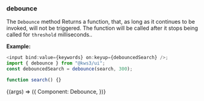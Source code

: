 
<Version />

<Meta title="Utils/2. Examples/5. debounce" />

### debounce

The `Debounce` method Returns a function, that, as long as it continues to be invoked, will not be triggered. The function will be called after it stops being called for `threshold` milliseconds..

**Example:**

```js
<input bind:value={keywords} on:keyup={debouncedSearch} />;
import { debounce } from "@kws3/ui";
const debouncedSearch = debounce(search, 300);

function search() {}
```

<Story name="5. debounce" args={{}}>
  {(args) => ({
    Component: Debounce,
  })}
</Story>
